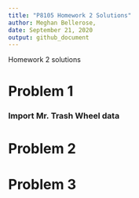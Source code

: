 ```yaml
---
title: "P8105 Homework 2 Solutions"
author: Meghan Bellerose,
date: September 21, 2020
output: github_document
---
```


Homework 2 solutions

# Problem 1

### Import Mr. Trash Wheel data


# Problem 2


# Problem 3
